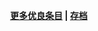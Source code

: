 {{Wikipedia:优良条目/2007年1月9日}}

<div align="right">'''[[Wikipedia:优良条目|更多优良条目]] | [[Portal:波兰/波兰团体/存档|存档]]'''</div>